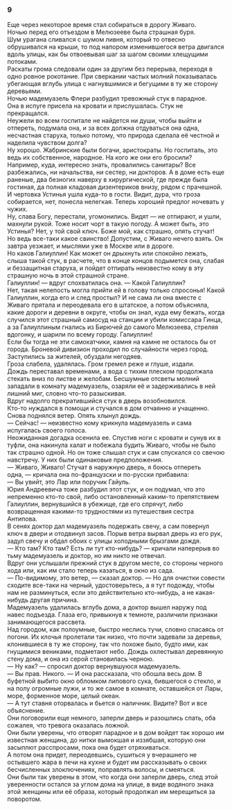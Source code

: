 ### 9 {-}

Еще через некоторое время стал собираться в дорогу Живаго.<br/> Ночью перед его отъездом в Мелюзееве была страшная буря.<br/> Шум урагана сливался с шумом ливня, который то отвесно обрушивался на крыши, то под напором изменившегося ветра двигался вдоль улицы, как бы отвоевывая шаг за шагом своими хлещущими потоками.<br/> Раскаты грома следовали один за другим без перерыва, переходя в одно ровное рокотание. При сверкании частых молний показывалась убегающая вглубь улица с нагнувшимися и бегущими в ту же сторону деревьями.<br/> Ночью мадемуазель Флери разбудил тревожный стук в парадное.<br/> Она в испуге присела на кровати и прислушалась. Стук не прекращался.<br/> Неужели во всем госпитале не найдется ни души, чтобы выйти и отпереть, подумала она, и за всех должна отдуваться она одна, несчастная старуха, только потому, что природа сделала её честной и наделила чувством долга?<br/> Ну хорошо. Жабринские были богачи, аристократы. Но госпиталь, это ведь их собственное, народное. На кого же они его бросили? Например, куда, интересно знать, провалились санитары? Все разбежались, ни начальства, ни сестер, ни докторов. А в доме есть еще раненые, два безногих наверху в хирургической, где прежде была гостиная, да полная кладовая дизентериков внизу, рядом с прачешной. И чертовка Устинья ушла куда-то в гости. Видит, дура, что гроза собирается, нет, понесла нелегкая. Теперь хороший предлог ночевать у чужих.<br/> Ну, слава Богу, перестали, угомонились. Видят — не отпирают, и ушли, махнули рукой. Тоже носит чорт в такую погоду. А может быть, это Устинья? Нет, у той свой ключ. Боже мой, как страшно, опять стучат!<br/> Но ведь все-таки какое свинство! Допустим, с Живаго нечего взять. Он завтра уезжает, и мыслями уже в Москве или в дороге.<br/> Но каков Галиуллин! Как может он дрыхнуть или спокойно лежать, слыша такой стук, в расчете, что в конце концов подымется она, слабая и беззащитная старуха, и пойдет отпирать неизвестно кому в эту страшную ночь в этой страшной стране.<br/> Галиуллин! — вдруг спохватилась она. — Какой Галиуллин?<br/> Нет, такая нелепость могла прийти ей в голову только спросонья! Какой Галиуллин, когда его и след простыл? И не сама ли она вместе с Живаго прятала и переодевала его в штатское, а потом объясняла, какие дороги и деревни в округе, чтобы он знал, куда ему бежать, когда случился этот страшный самосуд на станции и убили комиссара Гинца, а за Галиуллиным гнались из Бирючей до самого Мелюзеева, стреляя вдогонку, и шарили по всему городу. Галиуллин!<br/> Если бы тогда не эти самокатчики, камня на камне не осталось бы от города. Броневой дивизион проходил по случайности через город. Заступились за жителей, обуздали негодяев.<br/> Гроза слабела, удалялась. Гром гремел реже и глуше, издали.<br/> Дождь переставал временами, а вода с тихим плеском продолжала стекать вниз по листве и желобам. Бесшумные отсветы молний западали в комнату мадемуазель, озаряли её и задерживались в ней лишний миг, словно что-то разыскивая.<br/> Вдруг надолго прекратившийся стук в дверь возобновился.<br/> Кто-то нуждался в помощи и стучался в дом отчаянно и учащенно.<br/> Снова поднялся ветер. Опять хлынул дождь.<br/> — Сейчас! — неизвестно кому крикнула мадемуазель и сама испугалась своего голоса.<br/> Неожиданная догадка осенила ее. Спустив ноги с кровати и сунув их в туфли, она накинула халат и побежала будить Живаго, чтобы не было так страшно одной. Но он тоже слышал стук и сам спускался со свечою навстречу. У них были одинаковые предположения.<br/> — Живаго, Живаго! Стучат в наружную дверь, я боюсь отпереть одна, — кричала она по-французски и по-русски прибавила:<br/> — Вы увийт, это Лар или поручик Гайуль.<br/> Юрия Андреевича тоже разбудил этот стук, и он подумал, что это непременно кто-то свой, либо остановленный каким-то препятствием Галиуллин, вернувшийся в убежище, где его спрячут, либо возвращенная какими-то трудностями из путешествия сестра Антипова.<br/> В сенях доктор дал мадемуазель подержать свечу, а сам повернул ключ в двери и отодвинул засов. Порыв ветра вырвал дверь из его рук, задул свечу и обдал обоих с улицы холодными брызгами дождя.<br/> — Кто там? Кто там? Есть ли тут кто-нибудь? — кричали наперерыв во тьму мадемуазель и доктор, но им никто не отвечал.<br/> Вдруг они услышали прежний стук в другом месте, со стороны черного хода или, как им стало теперь казаться, в окно из сада.<br/> — По-видимому, это ветер, — сказал доктор. — Но для очистки совести сходите все-таки на черный, удостоверьтесь, а я тут подожду, чтобы нам не разминуться, если это действительно кто-нибудь, а не какая-нибудь другая причина.<br/> Мадемуазель удалилась вглубь дома, а доктор вышел наружу под навес подъезда. Глаза его, привыкнув к темноте, различили признаки занимающегося рассвета.<br/> Над городом, как полоумные, быстро неслись тучи, словно спасаясь от погони. Их клочья пролетали так низко, что почти задевали за деревья, клонившиеся в ту же сторону, так что похоже было, будто ими, как гнущимися вениками, подметают небо. Дождь охлестывал деревянную стену дома, и она из серой становилась черною.<br/> — Ну как? — спросил доктор вернувшуюся мадемуазель.<br/> — Вы прав. Никого. — И она рассказала, что обошла весь дом. В буфетной выбито окно обломком липового сука, бившегося о стекло, и на полу огромные лужи, и то же самое в комнате, оставшейся от Лары, море, форменное море, целый океан.<br/> — А тут ставня оторвалась и бьется о наличник. Видите? Вот и все объяснение.<br/> Они поговорили еще немного, заперли дверь и разошлись спать, оба сожалея, что тревога оказалась ложной.<br/> Они были уверены, что отворят парадное и в дом войдет так хорошо им известная женщина, до нитки вымокшая и иззябшая, которую они засыплют расспросами, пока она будет отряхиваться.<br/> А потом она придет, переодевшись, сушиться у вчерашнего не остывшего жара в печи на кухне и будет им рассказывать о своих бесчисленных злоключениях, поправлять волосы, и смеяться.<br/> Они были так уверены в этом, что когда они заперли дверь, след этой уверенности остался за углом дома на улице, в виде водяного знака этой женщины или её образа, который продолжал им мерещиться за поворотом.

